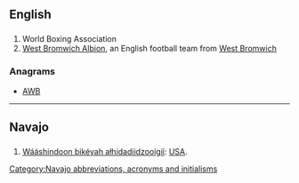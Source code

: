 ==English==

==={{initialism-old|en}}===
{{head|en}}
# World Boxing Association
# [[w:West Bromwich Albion|West Bromwich Albion]], an English football team from [[West Bromwich]]

===Anagrams===
* [[AWB#English|AWB]]

----

==Navajo==
{{wikipedia|lang=nv|W.B.A.}}
==={{initialism-old|nv}}===
{{head|nv|initialism}}

# [[Wááshindoon bikéyah ałhidadiidzooígíí]]: [[USA]].

[[Category:Navajo abbreviations, acronyms and initialisms]]